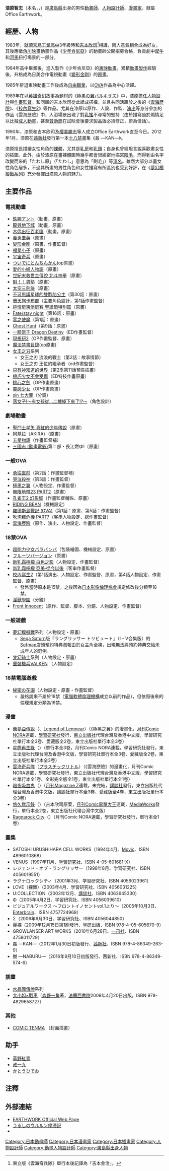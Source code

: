 {{Link style|time=2015-12-11T11:12:28+00:00}}
{{Infobox ACG creator
|name=漆原智志
|image= Satoshi Urushihara 20100220 Japan Expo Sud 1.jpg
|size=
|caption= 2010年2月20日出席[[日本博覽會|日本博覽會]] 
|job=動畫師／漫畫家
|job2=
|romaji=Urushihara Satoshi 
|birthname={{lang|ja|漆原 智志}}（日文同音）
|other_name=
|foreign_name={{lang|ja|うるし原 智志［うるしはら さとし］}}
|english_name= Satoshi Urushihara
|sex= 男
|date of birth={{Birth date and age|1966|2|9}}
|place of birth=[[廣島縣|廣島縣]]
|date of death=
|place of death=
|nationality={{JPN}}
|residence= 
|height=
|weight=
|spouse=
|parents =
|relatives=
|educate=
|subordinate=Office Earthwork
|website= [http://blog.livedoor.jp/uruchi1/ {{lang|ja|うるしのウルルン停滞記}}]
|past=
|work=
* [[雲海歷險|雲海歷險]]
* [[Front_Innocent|Front Innocent]]
|award=
}}
{{漫畫}}
'''漆原智志'''（本名，{{lang-ja|うるし原 智志}}，{{bd|1966年|2月9日|||Urushihara}}）是[[廣島縣|廣島縣]]出身的男性[[動畫師|動畫師]]、[[人物設計|人物設計師]]、[[漫畫家|漫畫家]]。隸屬Office Earthwork。

== 經歷、人物 ==
1983年，就讀[[廣島縣立宮島工業高等學校|宮島工業高中]]3年級時和[[吉本欣司|吉本欣司]]<ref>東立版《雲海奇兵隊》單行本後記譯為「吉本金治」。</ref>相識，兩人意氣相合成為好友。其後應徵[[角川映畫|角川映畫]]動畫作品《[[少年肯尼亞|少年肯尼亞]]》的動畫師公開招募合格，負責劇中[[犀牛|犀牛]]和[[河馬|河馬]]扭打場景的一部分。

1984年高中畢業後，進入製作《少年肯尼亞》的[[東映動畫|東映動畫]]。累積[[動畫製作|動畫製作]]經驗後，升格成為日美合作電視動畫《[[變形金剛|變形金剛]]》的[[原畫|原畫]]。

1985年辭退東映動畫工作後成為[[自由職業|自由職業]]，以[[OVA|OVA]]作品為中心活躍。

1989年在以[[英雄奇幻|英雄奇幻]]故事為題材的《[[極黒の翼バルキサス|極黒の翼バルキサス]]》中，漆原擔任[[人物設計|人物設計]]與[[作畫監督|作畫監督]]。和同屆的吉本欣司從此組成搭檔，並且共同活躍於之後的《[[雲海歷險|雲海歷險]]》、《[[校內寫生|校內寫生2]]》等作品。尤其在漆原以原作、人設、作監、[[演出|演出]]等身分參加的作品《雲海歷險》中，入浴場景出現了對[[乳搖|乳搖]]不尋常的堅持（由於描寫過於煽情足以比擬[[成人動畫|成人動畫]]，甚至[[贊助商|贊助商]]在試映會後要求製品版必須修正，蔚為佳話）。

1990年，漆原和吉本欣司及[[櫻美勝志|櫻美勝志]]等人成立Office Earthwork直至今日。2012年1月，漆原在[[茜新社|茜新社]]發行第一本[[十八禁|十八禁]]畫集《姦 ―KAN―》。

漆原擅長描繪女性角色的[[裸體|裸體]]，尤其是[[乳房|乳房]]和[[乳頭|乳頭]]；自身也曾經坦言說喜歡畫女性的插圖。此外，由於漆原在畫裸體圖時幾乎都會很縝密地描寫[[陰毛|陰毛]]，而得到由名字改變而來的「たわし原」（「たわし」意思為「刷毛」）等[[渾名|渾名]]。雖然大部分以畫女性角色居多，不過其所畫的男性角色和女性描寫有所區別也受到好評，在《[[夢幻模擬戰系列|夢幻模擬戰系列]]》充分發揮出漆原人物的魅力。

== 主要作品 ==
=== 電視動畫 ===
* [[鉄腕アント|鉄腕アント]]（動畫，原畫）
* [[龍與地下城|龍與地下城]]（動畫，原畫）
* [[木偶出征百老匯|木偶出征百老匯]]（動畫，原畫）
* [[義勇羣英|義勇羣英]]（原畫）
* [[變形金剛|變形金剛]]（原畫，作畫監督）
* [[福星小子|福星小子]]（原畫）
* [[宇宙奇兵|宇宙奇兵]]（原畫）
* [[ついでにとんちんかん|ついでにとんちんかん]](op原畫)
* [[愛的小婦人物語|愛的小婦人物語]]（原畫）
* [[北斗神拳|世紀末救世主傳說 北斗神拳]]（原畫）
* [[魁！！男塾|魁！！男塾]]（原畫）
* [[太空三劍俠|太空三劍俠]]（原畫）
* [[不可思議星球的雙胞胎公主|不可思議星球的雙胞胎公主]]（第30話：原畫）
* [[鴉天狗卡布都|鴉天狗卡布都]]（主要角色設計，第1話作畫監督）
* [[純情房東俏房客_(動畫)|純情房東俏房客 聖誕節特別篇]]（原畫）
* [[Fate/stay_night|Fate/stay night]]（第16話：原畫）
* [[零之使魔|零之使魔]]（第1話：原畫）
* [[惡靈系列|Ghost Hunt]]（第9話：原畫）
* [[一騎當千|一騎當千 Dragon Destiny]]（ED作畫監督）
* [[現視研#現視研2|現視研2]]（OP作畫監督、原畫）
* [[魔法禁書目錄|魔法禁書目錄]](op原畫)
* [[女王之刃|女王之刃]]系列 
**女王之刃 流浪的戰士（第2話：故事情節）
**女王之刃 王位的繼承者（ed作畫監督）
* [[只有神知道的世界_(動畫)|只有神知道的世界]]（第2季第11話預告插畫）
* [[機巧少女不會受傷|機巧少女不會受傷]]（ED特技作畫原畫）
* [[桃心之劍|桃心之劍]]（OP作畫原畫）
* [[靈感少女|靈感少女]]（OP作畫原畫）
* [[sin_七大罪|sin 七大罪]]（分鏡）
* [[女子掉落在我的寶貝上|落女子!～有女孩從…二樓掉下來了!?～]]（角色設計）

=== 劇場動畫 ===
* [[聖鬥士星矢|聖鬥士星矢 真紅的少年傳說]]（原畫）
* [[阿基拉_(電影)|阿基拉]]（AKIRA）（原畫）
* [[五星物語|五星物語]]（作畫監督補）
* [[三國志_(動畫電影)|三國志 (動畫電影)]]第二部・長江燃ゆ!（原畫）

=== 一般OVA ===
* [[飛越顛峰|勇往直前]]（第2話：作畫監督補）
* [[哭泣殺神|哭泣殺神]]（第3話：作畫監督）
* [[極黑之翼|極黑之翼]]（人物設定、作畫監督）
* [[無限地帶23|無限地帶23 PART2]]（原畫）
* [[孔雀王#動畫|孔雀王2 幻影城]]（作畫監督輔佐、原畫）
* [[貓眼女槍手|RIDING BEAN]]（機械設定）
* [[羅德斯島戰記_(OVA)|羅德斯島戰記 (OVA)]]（第1話：原畫、第5話：作畫監督）
* [[吹泡糖危機|吹泡糖危機 PART7]]（客串人物設定、總作畫監督）
* [[雲海歷險|雲海歷險]]（原作、演出、人物設定、作畫監督）

=== 18禁OVA ===
* [[超能力少女バラバンバ|超能力少女バラバンバ]]（包裝繪圖、機械設定、原畫）
* [[フルーツバージョン|フルーツバージョン]]（原畫）
* [[乳霜檸檬|新乳霜檸檬 白色之影]]（人物設定、作畫監督）
* [[乳霜檸檬|新乳霜檸檬 亞美·從今以後]]（客串作畫監督）
* [[校內寫生|校內寫生2]]（第1話演出、人物設定、作畫監督、原畫，第4話人物設定、作畫監督、原畫）
** 發售當時原本是15禁，之後因為[[日本影像倫理協會|日本影像倫理協會]]規定修改後分類至18禁。
* [[淫獸學園|淫獸學園]]（分鏡）
* [[Front_Innocent|Front Innocent]]（原作、監督、脚本、分鏡、人物設定、作畫監督）

=== 一般遊戲 ===
* [[夢幻模擬戰|夢幻模擬戰]]系列（人物設定・原畫）
** [[Sega_Saturn|Sega Saturn]]版『ラングリッサー トリビュート』（I - V合集版）的[[Sofmap|Sofmap]]店頭預約特典海報由於女主角全裸，出現無法將預約特典交給未成年人的奇例。
* [[梦幻骑士|梦幻骑士]]系列（人物設定・原畫）
* [[重裝機兵VALKEN|重裝機兵VALKEN]] （人物設定）

=== 18禁電腦遊戲 ===
* [[秘密の花園_(ゲーム)|秘密の花園]]（人物設定・原畫・作畫監督）
** 嚴格說來不屬於18禁（[[電腦軟體倫理機構|電腦軟體倫理機構]]成立以前的作品），但依照後來的倫理規定分類為18禁。

=== 漫畫 ===
* [[蕾夢亞傳說|蕾夢亞傳說]]（{{lang|ja|レジェンド・オブ・レムネア}}、[[:en:Legend_of_Lemnear|Legend of Lemnear]]）（《極黑之翼》的漫畫化，[[月刊Comic_NORA|月刊Comic NORA]]連載，[[學習研究社|學習研究社]]發行，[[東立出版社|東立出版社]]代理台灣及香港中文版，學習研究社單行本全3卷、愛藏版全2卷，東立出版社單行本全3卷）
* [[星際再生緣|星際再生緣]]（{{lang|ja|キラリティー}}）（單行本全3卷，月刊Comic NORA連載，學習研究社發行，東立出版社代理台灣及香港中文版，學習研究社單行本全3卷、愛藏版全2卷，東立出版社單行本全3卷）
* [[雲海歷險|雲海奇兵隊]]（[[:ja:プラスチックリトル|プラスチックリトル]]）（《雲海歷險》的漫畫化，月刊Comic NORA連載，學習研究社發行，東立出版社代理台灣及香港中文版，學習研究社單行本全1卷、全彩完全版全1卷，東立出版社單行本全1卷）
* [[暗夜吸血鬼|暗夜吸血鬼]]（{{lang|ja|VAMPIRE MASTER ダーククリムゾン}}）（[[月刊Magazine_Z|月刊Magazine Z]]連載，未完結，[[講談社|講談社]]發行，東立出版社代理台灣及香港中文版，講談社單行本全3卷、愛藏版全4卷，東立出版社單行本全3卷）
* [[悠久默示錄|悠久默示錄]]（{{lang|ja|悠久黙示録エイドロンシャドー}}）（吉本欣司原案，[[月刊Comic電擊大王|月刊Comic電擊大王]]連載，[[MediaWorks|MediaWorks]]發行，單行本全2卷，東立出版社代理台灣中文版）
* [[Ragnarock_City|Ragnarock City]]（{{lang|ja|ラグナロックシティ}}）（月刊Comic NORA連載，學習研究社發行，單行本全1卷）

=== 畫集 ===
* SATOSHI URUSHIHARA CELL WORKS（1994年4月、[[Movic|Movic]]、ISBN 4896010868）
* VENUS（1997年11月、[[学習研究社|学習研究社]]、ISBN 4-05-601681-X）
* レジェンド・オブ・ラングリッサー（1998年8月、学習研究社、ISBN 4056019551）
* ラグナロックシティ（2001年3月、学習研究社、ISBN 4056023961）
* LOVE（裸舞）（2003年4月、学習研究社、ISBN 4056031225）
* U:COLLECTION（2003年12月、[[講談社|講談社]]、ISBN 4063645330）
* Φ（2005年4月2日、学習研究社、ISBN 4056039610）
* ビジュアルワークス 〜フロントイノセントvol.1より〜（2005年10月3日、[[Enterbrain|Enterbrain]]、ISBN 4757724969）
* Σ（2006年6月30日、学習研究社、ISBN 4056044850）
* 麗裸（2009年12月15日第1刷發行、[[学研出版|学研出版]]、ISBN 978-4-05-605670-9）
* GROWLANSER ART WORKS（2010年6月28日、[[一迅社|一迅社]]、ISBN 4758011729）
* 姦 ―KAN―（2012年1月30日初版發行、[[茜新社|茜新社]]、ISBN 978-4-86349-263-9）
* 嬲 ―NABURU―（2016年9月10日初版發行、茜新社、ISBN 978-4-86349-574-6）

=== 插畫 ===
* [[水晶國傳說|水晶國傳說]]系列
* [[大小姐×戰車|大小姐×戰車]]（[[森野一角|森野一角]]著，[[法蘭西書院|法蘭西書院]]2009年4月20日出版，ISBN 978-4829658727）

=== 其他 ===
* [[COMIC_TENMA|COMIC TENMA]] （封面插畫）

== 助手 ==
* [[草野紅壹|草野紅壹]]
* [[政一九|政一九]]
* [[かとうひでお|かとうひでお]]

== 注釋 ==
{{reflist}}

== 外部連結 ==
{{Commonscat|Satoshi Urushihara}}
* [http://www.earthwork.ne.jp/ EARTHWORK Official Web Page] {{Wayback|url=http://www.earthwork.ne.jp/ |date=20210126022237 }}
* [http://blog.livedoor.jp/uruchi1/ うるしのウルルン停滞記] {{Wayback|url=http://blog.livedoor.jp/uruchi1/ |date=20101201200118 }}
* {{pixiv|14536776}}

{{Authority control}}
{{DEFAULTSORT:Urushihara Satoshi}}
[[Category:日本動畫師|Category:日本動畫師]]
[[Category:日本漫畫家|Category:日本漫畫家]]
[[Category:日本插畫家|Category:日本插畫家]]
[[Category:人物設計師|Category:人物設計師]]
[[Category:動畫人物設計師|Category:動畫人物設計師]]
[[Category:廣島縣出身人物|Category:廣島縣出身人物]]